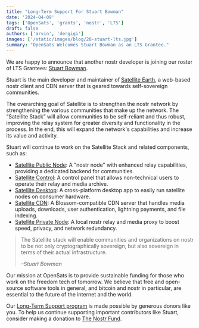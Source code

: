 ```yaml
---
title: "Long-Term Support For Stuart Bowman"
date: '2024-04-09'
tags: ['OpenSats', 'grants', 'nostr', 'LTS']
draft: false
authors: ['arvin', 'dergigi']
images: ['/static/images/blog/28-stuart-lts.jpg']
summary: "OpenSats Welcomes Stuart Bowman as an LTS Grantee."
---
```


We are happy to announce that another nostr developer is joining our roster of
LTS Grantees: [Stuart Bowman](https://github.com/lovvtide).

Stuart is the main developer and maintainer of [Satellite
Earth](https://satellite.earth/), a web-based nostr client and CDN server that
is geared towards self-sovereign communities.

The overarching goal of Satellite is to strengthen the nostr network by
strengthening the various communities that make up the network. The “Satellite
Stack” will allow communities to be self-reliant and thus robust, improving the
relay system for greater diversity and functionality in the process. In the end,
this will expand the network's capabilities and increase its value and activity.

Stuart will continue to work on the Satellite Stack and related components, such
as:

- [Satellite Public Node](https://github.com/satellite-earth/public-node): A "nostr node" with enhanced relay capabilities, providing a dedicated backend for communities.
- [Satellite Control](https://github.com/satellite-earth/dashboard-ui): A control panel that allows non-technical users to operate their relay and media archive.
- [Satellite Desktop](https://github.com/satellite-earth/desktop): A cross-platform desktop app to easily run satellite nodes on consumer hardware.
- [Satellite CDN](https://github.com/lovvtide/satellite-cdn): A Blossom-compatible CDN server that handles media uploads, downloads, user authentication, lightning payments, and file indexing.
- [Satellite Private Node](https://github.com/satellite-earth/private-node): A local nostr relay and media proxy to boost speed, privacy, and network redundancy.

> The Satellite stack will enable communities and organizations on nostr to be
> not only cryptographically sovereign, but also sovereign in terms of their
> actual infrastructure.
>
><cite>–Stuart Bowman</cite>

Our mission at OpenSats is to provide sustainable funding for those who work on
the freedom tech of tomorrow. We believe that free and open-source software
tools in general, and bitcoin and nostr in particular, are essential to the
future of the internet and the world.

Our [Long-Term Support
program](/blog/nostr-lts-long-term-support-for-nostr-developers) is made
possible by generous donors like you. To help us continue supporting important
contributors like Stuart, consider making a donation to [The Nostr
Fund](/funds/nostr).

<center>
    <DonateToNostrFundButton/>
</center>
